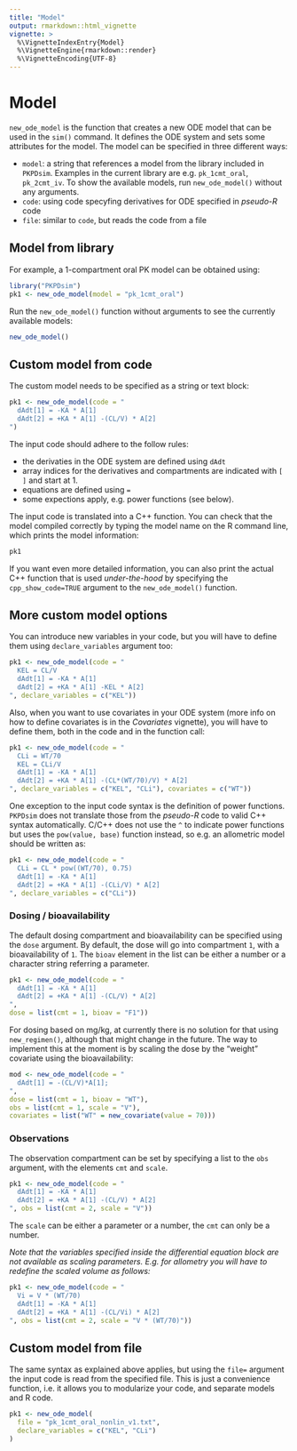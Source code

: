 ```yaml
---
title: "Model"
output: rmarkdown::html_vignette
vignette: >
  %\VignetteIndexEntry{Model}
  %\VignetteEngine{rmarkdown::render}
  %\VignetteEncoding{UTF-8}
---
```


# Model

`new_ode_model` is the function that creates a new ODE model that can be used in the `sim()` command. It defines the ODE system and sets some attributes for the model. The model can be specified in three different ways:

- `model`: a string that references a model from the library included in `PKPDsim`. Examples in the current library are e.g. `pk_1cmt_oral`, `pk_2cmt_iv`. To show the available models, run `new_ode_model()` without any arguments.
- `code`: using code specyfing derivatives for ODE specified in *pseudo-R* code
- `file`: similar to `code`, but reads the code from a file

## Model from library

For example, a 1-compartment oral PK model can be obtained using:

```r
library("PKPDsim")
pk1 <- new_ode_model(model = "pk_1cmt_oral")
```

Run the `new_ode_model()` function without arguments to see the currently available models:

```r
new_ode_model()
```

## Custom model from code

The custom model needs to be specified as a string or text block:

```r
pk1 <- new_ode_model(code = "
  dAdt[1] = -KA * A[1]
  dAdt[2] = +KA * A[1] -(CL/V) * A[2]
")
```

The input code should adhere to the follow rules:

- the derivaties in the ODE system are defined using `dAdt`
- array indices for the derivatives and compartments are indicated with `[ ]` and start at 1.
- equations are defined using `=`
- some expections apply, e.g. power functions (see below).

The input code is translated into a C++ function. You can check that the model compiled correctly by typing the model name on the R command line, which prints the model information:

```r
pk1
```

If you want even more detailed information, you can also print the actual C++ function that is used *under-the-hood* by specifying the `cpp_show_code=TRUE` argument to the `new_ode_model()` function.

## More custom model options

You can introduce new variables in your code, but you will have to define them using `declare_variables` argument too:

```r
pk1 <- new_ode_model(code = "
  KEL = CL/V
  dAdt[1] = -KA * A[1]
  dAdt[2] = +KA * A[1] -KEL * A[2]
", declare_variables = c("KEL"))
```

Also, when you want to use covariates in your ODE system (more info on how to define covariates is in the *Covariates* vignette), you will have to define them, both in the code and in the function call:

```r
pk1 <- new_ode_model(code = "
  CLi = WT/70
  KEL = CLi/V
  dAdt[1] = -KA * A[1]
  dAdt[2] = +KA * A[1] -(CL*(WT/70)/V) * A[2]
", declare_variables = c("KEL", "CLi"), covariates = c("WT"))
```

One exception to the input code syntax is the definition of power functions. `PKPDsim` does not translate those from the *pseudo-R* code to valid C++ syntax automatically. C/C++ does not use the `^` to indicate power functions but uses the `pow(value, base)` function instead, so e.g. an allometric model should be written as:

```r
pk1 <- new_ode_model(code = "
  CLi = CL * pow((WT/70), 0.75)
  dAdt[1] = -KA * A[1]
  dAdt[2] = +KA * A[1] -(CLi/V) * A[2]
", declare_variables = c("CLi"))
```

### Dosing / bioavailability

The default dosing compartment and bioavailability can be specified using the `dose` argument. By default, the dose will go into compartment `1`, with a bioavailability of `1`. The `bioav` element in the list can be either a number or a character string referring a parameter.

```r
pk1 <- new_ode_model(code = "
  dAdt[1] = -KA * A[1]
  dAdt[2] = +KA * A[1] -(CL/V) * A[2]
",
dose = list(cmt = 1, bioav = "F1"))
```

For dosing based on mg/kg, at currently there is no solution for that using `new_regimen()`, although that might change in the future. The way to implement this at the moment is by scaling the dose by the "weight" covariate using the bioavailability:

```r
mod <- new_ode_model(code = "
  dAdt[1] = -(CL/V)*A[1];
",
dose = list(cmt = 1, bioav = "WT"),
obs = list(cmt = 1, scale = "V"),
covariates = list("WT" = new_covariate(value = 70)))
```

### Observations

The observation compartment can be set by specifying a list to the `obs` argument, with the elements `cmt` and `scale`.

```r
pk1 <- new_ode_model(code = "
  dAdt[1] = -KA * A[1]
  dAdt[2] = +KA * A[1] -(CL/V) * A[2]
", obs = list(cmt = 2, scale = "V"))
```

The `scale` can be either a parameter or a number, the `cmt` can only be a number.

*Note that the variables specified inside the differential equation block are not available as scaling parameters. E.g. for allometry you will have to redefine the scaled volume as follows:*

```r
pk1 <- new_ode_model(code = "
  Vi = V * (WT/70)
  dAdt[1] = -KA * A[1]
  dAdt[2] = +KA * A[1] -(CL/Vi) * A[2]
", obs = list(cmt = 2, scale = "V * (WT/70)"))
```

## Custom model from file

The same syntax as explained above applies, but using the `file=` argument the input code is read from the specified file. This is just a convenience function, i.e. it allows you to modularize your code, and separate models and R code.

```r
pk1 <- new_ode_model(
  file = "pk_1cmt_oral_nonlin_v1.txt",
  declare_variables = c("KEL", "CLi")
)
```

